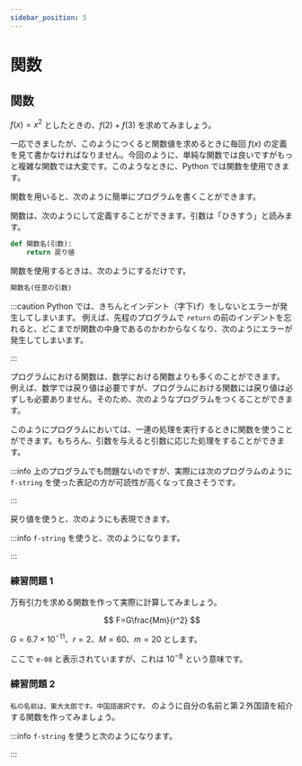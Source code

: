 ```yaml
---
sidebar_position: 5
---
```



# 関数

## 関数

$f(x) = x^2$ としたときの、$f(2) + f(3)$ を求めてみましょう。

<ViewSource path="/function/x2.ipynb" />

一応できましたが、このようにつくると関数値を求めるときに毎回 $f(x)$ の定義を見て書かなければなりません。今回のように、単純な関数では良いですがもっと複雑な関数では大変です。このようなときに、Python では関数を使用できます。

関数を用いると、次のように簡単にプログラムを書くことができます。

<ViewSource path="/function/x2_function.ipynb" />

関数は、次のようにして定義することができます。引数は「ひきすう」と読みます。

```python
def 関数名(引数):
    return 戻り値
```

関数を使用するときは、次のようにするだけです。

```python
関数名(任意の引数)
```

:::caution
Python では、きちんとインデント（字下げ）をしないとエラーが発生してしまいます。
例えば、先程のプログラムで `return` の前のインデントを忘れると、どこまでが関数の中身であるのかわからなくなり、次のようにエラーが発生してしまいます。

<ViewSource path="/function/indent.ipynb" />
:::

プログラムにおける関数は、数学における関数よりも多くのことができます。
例えば、数学では戻り値は必要ですが、プログラムにおける関数には戻り値は必ずしも必要ありません。そのため、次のようなプログラムをつくることができます。

<ViewSource path="/function/hello.ipynb" />

このようにプログラムにおいては、一連の処理を実行するときに関数を使うことができます。もちろん、引数を与えると引数に応じた処理をすることができます。

<ViewSource path="/function/introduce_self.ipynb" />

:::info
上のプログラムでも問題ないのですが、実際には次のプログラムのように `f-string` を使った表記の方が可読性が高くなって良さそうです。

<ViewSource path="/function/introduce_self2.ipynb" />
:::

戻り値を使うと、次のようにも表現できます。

<ViewSource path="/function/introduce_self3.ipynb" />

:::info
`f-string` を使うと、次のようになります。

<ViewSource path="/function/introduce_self4.ipynb" />
:::

### 練習問題 1

万有引力を求める関数を作って実際に計算してみましょう。

$$
F=G\frac{Mm}{r^2}
$$

$G=6.7\times 10^{-11}$、$r=2$、$M=60$、$m=20$ とします。

<Answer>

<ViewSource path="/function/gravitation.ipynb" />

ここで `e-08` と表示されていますが、これは $10^{-8}$ という意味です。

</Answer>

### 練習問題 2

`私の名前は、東大太郎です。中国語選択です。` のように自分の名前と第２外国語を紹介する関数を作ってみましょう。

<Answer>
<ViewSource path="/function/introduce_language.ipynb" />

:::info
`f-string` を使うと次のようになります。

<ViewSource path="/function/introduce_language2.ipynb" />
:::
</Answer>
